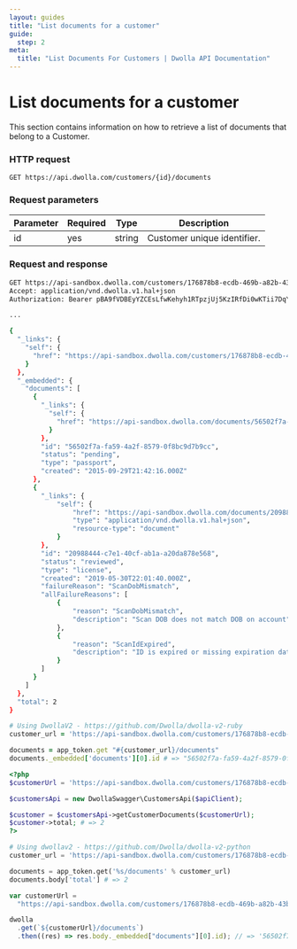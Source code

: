 ```yaml
---
layout: guides
title: "List documents for a customer"
guide:
  step: 2
meta:
  title: "List Documents For Customers | Dwolla API Documentation"
---
```


# List documents for a customer

This section contains information on how to retrieve a list of documents that belong to a Customer.

### HTTP request

`GET https://api.dwolla.com/customers/{id}/documents`

### Request parameters

| Parameter | Required | Type   | Description                 |
| --------- | -------- | ------ | --------------------------- |
| id        | yes      | string | Customer unique identifier. |

### Request and response

```bash
GET https://api-sandbox.dwolla.com/customers/176878b8-ecdb-469b-a82b-43ba5e8704b2/documents
Accept: application/vnd.dwolla.v1.hal+json
Authorization: Bearer pBA9fVDBEyYZCEsLfwKehyh1RTpzjUj5KzIRfDi0wKTii7DqY

...

{
  "_links": {
    "self": {
      "href": "https://api-sandbox.dwolla.com/customers/176878b8-ecdb-469b-a82b-43ba5e8704b2/documents"
    }
  },
  "_embedded": {
    "documents": [
      {
        "_links": {
          "self": {
            "href": "https://api-sandbox.dwolla.com/documents/56502f7a-fa59-4a2f-8579-0f8bc9d7b9cc"
          }
        },
        "id": "56502f7a-fa59-4a2f-8579-0f8bc9d7b9cc",
        "status": "pending",
        "type": "passport",
        "created": "2015-09-29T21:42:16.000Z"
      },
      {
        "_links": {
            "self": {
                "href": "https://api-sandbox.dwolla.com/documents/20988444-c7e1-40cf-ab1a-a20da878e568",
                "type": "application/vnd.dwolla.v1.hal+json",
                "resource-type": "document"
            }
        },
        "id": "20988444-c7e1-40cf-ab1a-a20da878e568",
        "status": "reviewed",
        "type": "license",
        "created": "2019-05-30T22:01:40.000Z",
        "failureReason": "ScanDobMismatch",
        "allFailureReasons": [
            {
                "reason": "ScanDobMismatch",
                "description": "Scan DOB does not match DOB on account"
            },
            {
                "reason": "ScanIdExpired",
                "description": "ID is expired or missing expiration date"
            }
        ]
      }
    ]
  },
  "total": 2
}
```

```ruby
# Using DwollaV2 - https://github.com/Dwolla/dwolla-v2-ruby
customer_url = 'https://api-sandbox.dwolla.com/customers/176878b8-ecdb-469b-a82b-43ba5e8704b2'

documents = app_token.get "#{customer_url}/documents"
documents._embedded['documents'][0].id # => "56502f7a-fa59-4a2f-8579-0f8bc9d7b9cc"
```

```php
<?php
$customerUrl = 'https://api-sandbox.dwolla.com/customers/176878b8-ecdb-469b-a82b-43ba5e8704b2';

$customersApi = new DwollaSwagger\CustomersApi($apiClient);

$customer = $customersApi->getCustomerDocuments($customerUrl);
$customer->total; # => 2
?>
```

```python
# Using dwollav2 - https://github.com/Dwolla/dwolla-v2-python
customer_url = 'https://api-sandbox.dwolla.com/customers/176878b8-ecdb-469b-a82b-43ba5e8704b2'

documents = app_token.get('%s/documents' % customer_url)
documents.body['total'] # => 2
```

```javascript
var customerUrl =
  "https://api-sandbox.dwolla.com/customers/176878b8-ecdb-469b-a82b-43ba5e8704b2";

dwolla
  .get(`${customerUrl}/documents`)
  .then((res) => res.body._embedded["documents"][0].id); // => '56502f7a-fa59-4a2f-8579-0f8bc9d7b9cc'
```
